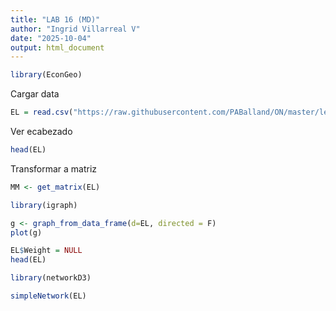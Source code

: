 ```yaml
---
title: "LAB 16 (MD)"
author: "Ingrid Villarreal V"
date: "2025-10-04"
output: html_document
---
```


```r
library(EconGeo)
```

Cargar data
```r
EL = read.csv("https://raw.githubusercontent.com/PABalland/ON/master/lesmis-el.csv")
```

Ver ecabezado
```r
head(EL)
```

Transformar a matriz
```r
MM <- get_matrix(EL)

library(igraph)

g <- graph_from_data_frame(d=EL, directed = F)
plot(g)

EL$Weight = NULL
head(EL)

library(networkD3)

simpleNetwork(EL)
```

